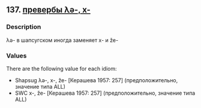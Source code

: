 ## 137. <a href =  'https://agricolamz.github.io/The_Circassian_Isoglosses_Database/137.html'>превербы λə-, x-</a>
### Description

λə- в шапсугском иногда заменяет x- и že-

### Values
There are the following value for each idiom:

* Shapsug  λə-, x-, že- [Керашева 1957: 257] (предположительно, значение типа ALL)
* SWC  x-, že- [Керашева 1957: 257] (предположительно, значение типа ALL)

